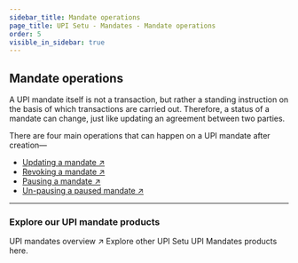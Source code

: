 ```yaml
---
sidebar_title: Mandate operations
page_title: UPI Setu - Mandates - Mandate operations
order: 5
visible_in_sidebar: true
---
```


## Mandate operations

A UPI mandate itself is not a transaction, but rather a standing instruction on the basis of which transactions are carried out. Therefore, a status of a mandate can change, just like updating an agreement between two parties.

There are four main operations that can happen on a UPI mandate after creation—

- <a href="/payments/umap/mandates/generic/update" target="_self">
    Updating a mandate ↗
  </a>
- <a href="/payments/umap/mandates/generic/revoke" target="_self">
    Revoking a mandate ↗
  </a>
- <a href="/payments/umap/mandates/generic/pause" target="_self">
    Pausing a mandate ↗
  </a>
- <a href="/payments/umap/mandates/generic/unpause" target="_self">
    Un-pausing a paused mandate ↗
  </a>

<hr class="primary" />

### Explore our UPI mandate products

<Link href="/payments/umap/mandates">
  <Card padding="small" shape="rounded">
    <Text size="large" weight="600" textColor="blue-90">
      UPI mandates overview ↗
    </Text>
    <Text weight="400">Explore other UPI Setu UPI Mandates products here.</Text>
  </Card>
</Link>
